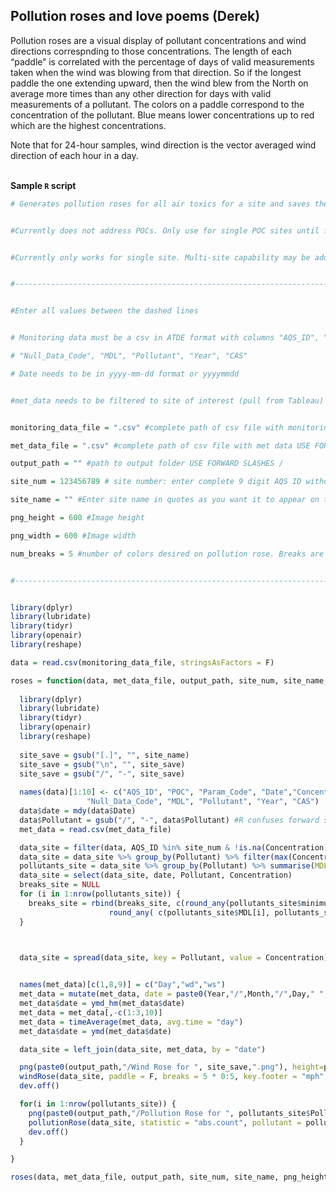 ## Pollution roses and love poems (Derek)

Pollution roses are a visual display of pollutant concentrations and wind directions correspnding to those concentrations. The length of each "paddle" is correlated with the percentage of days of valid measurements taken when the wind was blowing from that direction. So if the longest paddle the one extending upward, then the wind blew from the North on average more times than any other direction for days with valid measurements of a pollutant. The colors on a paddle correspond to the concentration of the pollutant. Blue means lower concentrations up to red which are the highest concentrations.

Note that for 24-hour samples, wind direction is the vector averaged wind direction of each hour in a day.

<br> __Sample `R` script__ 

```r

# Generates pollution roses for all air toxics for a site and saves them in a folder defined by output_path


#Currently does not address POCs. Only use for single POC sites until fixed.


#Currently only works for single site. Multi-site capability may be added in future.


#------------------------------------------------------------------------------------------------


#Enter all values between the dashed lines


# Monitoring data must be a csv in ATDE format with columns "AQS_ID", "POC", "Param_Code", "Date","Concentration",

# "Null_Data_Code", "MDL", "Pollutant", "Year", "CAS"

# Date needs to be in yyyy-mm-dd format or yyyymmdd


#met_data needs to be filtered to site of interest (pull from Tableau)


monitoring_data_file = ".csv" #complete path of csv file with monitoring data USE FORWARD SLASHES /

met_data_file = ".csv" #complete path of csv file with met data USE FORWARD SLASHES /

output_path = "" #path to output folder USE FORWARD SLASHES /

site_num = 123456789 # site number: enter complete 9 digit AQS ID without dashes

site_name = "" #Enter site name in quotes as you want it to appear on the title of roses use \n for new line

png_height = 600 #Image height

png_width = 600 #Image width

num_breaks = 5 #number of colors desired on pollution rose. Breaks are minimum to MDL, then (num_breaks - 1) evenly spaced intervals from MDL to maximum value for pollutant.


#-------------------------------------------------------------------------------------------------


library(dplyr)
library(lubridate)
library(tidyr)
library(openair)
library(reshape)

data = read.csv(monitoring_data_file, stringsAsFactors = F)

roses = function(data, met_data_file, output_path, site_num, site_name, png_height = 600, png_width = 600, num_breaks = 5) {
  
  library(dplyr)
  library(lubridate)
  library(tidyr)
  library(openair)
  library(reshape)
  
  site_save = gsub("[.]", "", site_name)
  site_save = gsub("\n", "", site_save)
  site_save = gsub("/", "-", site_save)
  
  names(data)[1:10] <- c("AQS_ID", "POC", "Param_Code", "Date","Concentration",
                 "Null_Data_Code", "MDL", "Pollutant", "Year", "CAS")
  data$date = mdy(data$Date)
  data$Pollutant = gsub("/", "-", data$Pollutant) #R confuses forward slashes for file paths when naming pngs
  met_data = read.csv(met_data_file)

  data_site = filter(data, AQS_ID %in% site_num & !is.na(Concentration) )
  data_site = data_site %>% group_by(Pollutant) %>% filter(max(Concentration) > 0.001 & max(Concentration) > max(MDL))
  pollutants_site = data_site %>% group_by(Pollutant) %>% summarise(MDL = max(MDL), minimum = min(Concentration), maximum = max(Concentration))
  data_site = select(data_site, date, Pollutant, Concentration)
  breaks_site = NULL
  for (i in 1:nrow(pollutants_site)) {
    breaks_site = rbind(breaks_site, c(round_any(pollutants_site$minimum[i], 0.001, floor),
                      round_any( c(pollutants_site$MDL[i], pollutants_site$MDL[i] + (pollutants_site$maximum[i] - pollutants_site$MDL[i]) * (1:(num_breaks-1) / (num_breaks-1) ) ), 0.001, ceiling ) ) )
  }
  


  data_site = spread(data_site, key = Pollutant, value = Concentration)


  names(met_data)[c(1,8,9)] = c("Day","wd","ws")
  met_data = mutate(met_data, date = paste0(Year,"/",Month,"/",Day," ",Hour,":00"))
  met_data$date = ymd_hm(met_data$date)
  met_data = met_data[,-c(1:3,10)]
  met_data = timeAverage(met_data, avg.time = "day")
  met_data$date = ymd(met_data$date)

  data_site = left_join(data_site, met_data, by = "date")

  png(paste0(output_path,"/Wind Rose for ", site_save,".png"), height=png_height, width=png_width)
  windRose(data_site, paddle = F, breaks = 5 * 0:5, key.footer = "mph", main=paste("Daily Average Wind Rose \n", site_name) )
  dev.off()

  for(i in 1:nrow(pollutants_site)) {
    png(paste0(output_path,"/Pollution Rose for ", pollutants_site$Pollutant[i]," ", site_save,".png"), height=png_height, width=png_width)
    pollutionRose(data_site, statistic = "abs.count", pollutant = pollutants_site$Pollutant[i], breaks = breaks_site[i,], key.footer="ug/m3", main=paste("Daily Average Pollution Rose for", pollutants_site$Pollutant[i],"\n", site_name) )
    dev.off()
  }

}

roses(data, met_data_file, output_path, site_num, site_name, png_height, png_width, num_breaks)

```
